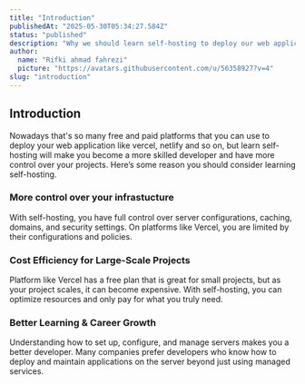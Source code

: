```yaml
---
title: "Introduction"
publishedAt: "2025-05-30T05:34:27.584Z"
status: "published"
description: "Why we should learn self-hosting to deploy our web application."
author:
  name: "Rifki ahmad fahrezi"
  picture: "https://avatars.githubusercontent.com/u/56358927?v=4"
slug: "introduction"
---
```



## Introduction

Nowadays that's so many free and paid platforms that you can use to deploy your web application like vercel, netlify and so on, but learn self-hosting will make you  become a more skilled developer and have more control over your projects. Here’s some reason you should consider learning self-hosting.

### More control over your infrastucture
With self-hosting, you have full control over server configurations, caching, domains, and security settings. On platforms like Vercel, you are limited by their configurations and policies.

### Cost Efficiency for Large-Scale Projects
Platform like Vercel has a free plan that is great for small projects, but as your project scales, it can become expensive. With self-hosting, you can optimize resources and only pay for what you truly need.

### Better Learning & Career Growth
Understanding how to set up, configure, and manage servers makes you a better developer. Many companies prefer developers who know how to deploy and maintain applications on the server beyond just using managed services.
